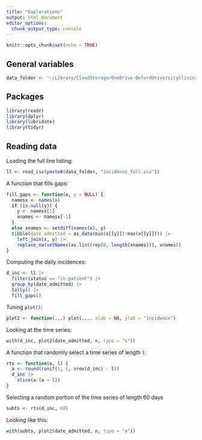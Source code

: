 ```yaml
---
title: "Explorations"
output: html_document
editor_options: 
  chunk_output_type: console
---
```


```r
knitr::opts_chunk$set(echo = TRUE)
```

## General variables

```r
data_folder <- "~/Library/CloudStorage/OneDrive-OxfordUniversityClinicalResearchUnit/GitHub/choisy/DART/"
```

## Packages

```r
library(readr)
library(dplyr)
library(lubridate)
library(tidyr)
```

## Reading data

Loading the full line listing:

```r
ll <- read_csv(paste0(data_folder, "incidence_full.csv"))
```

A function that fills gaps:

```r
fill_gaps <- function(x, y = NULL) {
  namesx <- names(x)
  if (is.null(y)) {
    y <- namesx[1]
    xnames <- namesx[-1]
  }
  else xnames <- setdiff(names(x), y)
  tibble(date_admitted = as_date(min(x[[y]]):max(x[[y]]))) |> 
    left_join(x, y) |> 
    replace_na(setNames(as.list(rep(0, length(xnames))), xnames))
}
```

Computing the daily incidences:

```r
d_inc <- ll |> 
  filter(status == "in-patient") |> 
  group_by(date_admitted) |> 
  tally() |> 
  fill_gaps()
```

Tuning `plot()`:

```r
plot2 <- function(...) plot(..., xlab = NA, ylab = "incidence")
```

Looking at the time series:

```r
with(d_inc, plot2(date_admitted, n, type = "s"))
```

A function that randomly select a time series of length `l`:

```r
rts <- function(x, l) {
  a <- round(runif(1, 1, nrow(d_inc) - l))
  d_inc |> 
    slice(a:(a + l))
}
```

Selecting a random portion of the time series of length 60 days

```r
subts <- rts(d_inc, 60)
```

Looking like this:

```r
with(subts, plot2(date_admitted, n, type = "o"))
```

